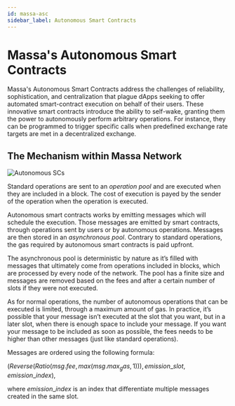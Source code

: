 ```yaml
---
id: massa-asc
sidebar_label: Autonomous Smart Contracts
---
```

# Massa's Autonomous Smart Contracts

Massa's Autonomous Smart Contracts address the challenges of reliability, sophistication, and centralization that plague dApps 
seeking to offer automated smart-contract execution on behalf of their users. 
These innovative smart contracts introduce the ability to self-wake, granting them the power to autonomously perform arbitrary operations. 
For instance, they can be programmed to trigger specific calls when predefined exchange rate targets are met in a decentralized exchange.

## The Mechanism within Massa Network

![Autonomous SCs](./autonomous-sc.webp)

Standard operations are sent to an *operation pool* and are executed when they are included in a block. The cost of
execution is payed by the sender of the operation when the operation is executed.

Autonomous smart contracts works by emitting messages which will schedule the execution. Those messages are emitted
by smart contracts, through operations sent by users or by autonomous operations. Messages are then stored in an
*asynchronous pool*. Contrary to standard operations, the gas required by autonomous smart contracts is paid upfront.

The asynchronous pool is deterministic by nature as it’s filled with messages that ultimately come from operations
included in blocks, which are processed by every node of the network. The pool has a finite size and messages
are removed based on the fees and after a certain number of slots if they were not executed.

As for normal operations, the number of autonomous operations that can be executed is limited, through a maximum amount
of gas. In practice, it’s possible that your message isn’t executed at the slot that you want, but in a later slot,
when there is enough space to include your message. If you want your message to be included as soon as possible, the
fees needs to be higher than other messages (just like standard operations).

Messages are ordered using the following formula:

$(Reverse(Ratio(msg.fee, max(msg.max_gas,1))), emission\_slot, emission\_index),$

where $emission\_index$ is an index that differentiate multiple messages created in the same slot.
